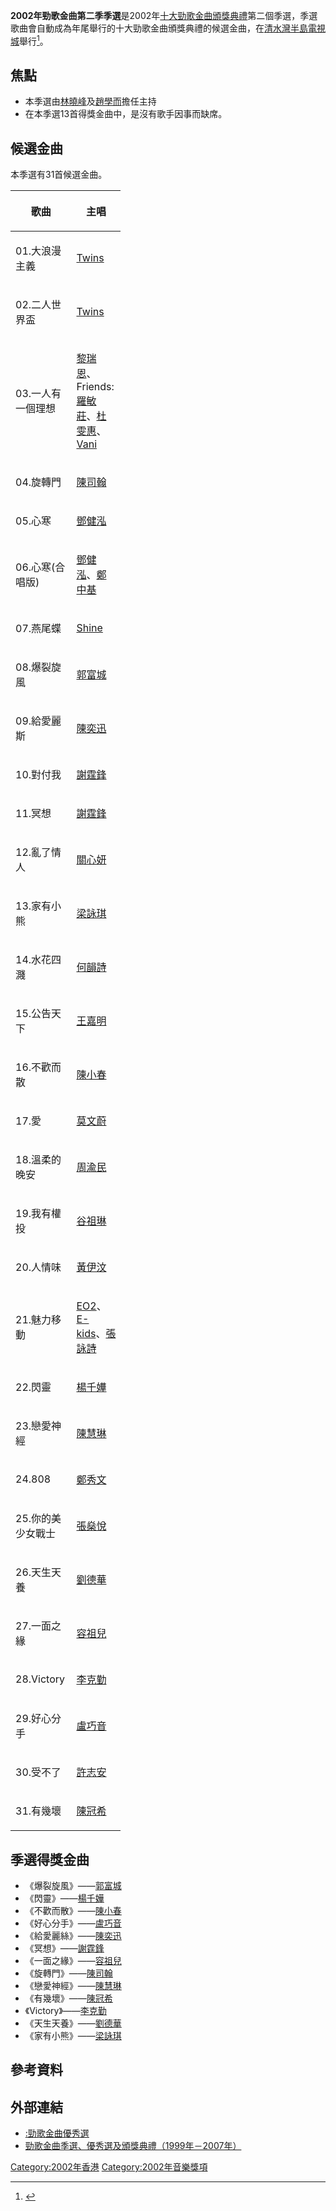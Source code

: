 '''2002年勁歌金曲第二季季選'''是2002年[[十大勁歌金曲頒獎典禮|十大勁歌金曲頒獎典禮]]第二個季選，季選歌曲會自動成為年尾舉行的十大勁歌金曲頒獎典禮的候選金曲，在[[清水灣半島|清水灣半島]][[電視城|電視城]]舉行<ref>{{Cite web |url = https://programme.mytvsuper.com/tc/128045 |title = 2002年勁歌金曲第二季季選 |publisher = My TV Super |date = 2020 |language = 中文 |accessdate = 2020-09-05 |archive-url = https://web.archive.org/web/20211113214912/https://programme.mytvsuper.com/tc/128045 |archive-date = 2021-11-13 |dead-url = no }}</ref>。

== 焦點 ==
* 本季選由[[林曉峰|林曉峰]]及[[趙學而|趙學而]]擔任主持
* 在本季選13首得獎金曲中，是沒有歌手因事而缺席。

== 候選金曲 ==
本季選有31首候選金曲。
{| class="wikitable" width="450"
|- 
! width="17%" | 歌曲 || width="18%" | 主唱
|- 
| 01.大浪漫主義 || [[Twins|Twins]]
|- 
| 02.二人世界盃 || [[Twins|Twins]]
|- 
| 03.一人有一個理想 || [[黎瑞恩|黎瑞恩]]、Friends: [[羅敏莊|羅敏莊]]、[[杜雯惠|杜雯惠]]、[[Vani|Vani]]
|- 
| 04.旋轉門 || [[陳司翰|陳司翰]]
|- 
| 05.心寒 || [[鄧健泓|鄧健泓]]
|- 
| 06.心寒(合唱版) || [[鄧健泓|鄧健泓]]、[[鄭中基|鄭中基]]
|- 
| 07.燕尾蝶 || [[Shine|Shine]]
|- bgcolor=#7FFFD4
| 08.爆裂旋風 || [[郭富城|郭富城]]
|- bgcolor=#7FFFD4
| 09.給愛麗斯 || [[陳奕迅|陳奕迅]]
|- 
| 10.對付我 || [[謝霆鋒|謝霆鋒]]
|- bgcolor=#7FFFD4
| 11.冥想 || [[謝霆鋒|謝霆鋒]]
|- 
| 12.亂了情人 || [[關心妍|關心妍]]
|- bgcolor=#7FFFD4
| 13.家有小熊 || [[梁詠琪|梁詠琪]]
|- 
| 14.水花四濺 || [[何韻詩|何韻詩]]
|- 
| 15.公告天下 || [[王嘉明_(香港)|王嘉明]]
|- bgcolor=#7FFFD4
| 16.不歡而散 || [[陳小春|陳小春]]
|- 
| 17.愛 || [[莫文蔚|莫文蔚]]
|- 
| 18.溫柔的晚安 || [[周渝民|周渝民]]
|- 
| 19.我有權投 || [[谷祖琳|谷祖琳]]
|- 
| 20.人情味 || [[黃伊汶|黃伊汶]]
|- 
| 21.魅力移動 || [[EO2|EO2]]、[[E-kids|E-kids]]、[[張詠詩|張詠詩]]
|- bgcolor=#7FFFD4
| 22.閃靈 || [[楊千嬅|楊千嬅]]
|- bgcolor=#7FFFD4
| 23.戀愛神經 || [[陳慧琳|陳慧琳]]
|- 
| 24.808 || [[鄭秀文|鄭秀文]]
|- 
| 25.你的美少女戰士 || [[張燊悅|張燊悅]]
|- bgcolor=#7FFFD4
| 26.天生天養 || [[劉德華|劉德華]]
|- bgcolor=#7FFFD4
| 27.一面之緣 || [[容祖兒|容祖兒]]
|- bgcolor=#7FFFD4
| 28.Victory || [[李克勤|李克勤]]
|- bgcolor=#7FFFD4
| 29.好心分手 || [[盧巧音|盧巧音]]
|- 
| 30.受不了 || [[許志安|許志安]]
|- bgcolor=#7FFFD4
| 31.有幾壞 || [[陳冠希|陳冠希]]
|}

== 季選得獎金曲 ==
*《爆裂旋風》——[[郭富城|郭富城]] 
*《閃靈》——[[楊千嬅|楊千嬅]]
*《不歡而散》——[[陳小春|陳小春]] 
*《好心分手》——[[盧巧音|盧巧音]]
*《給愛麗絲》——[[陳奕迅|陳奕迅]] 
*《冥想》——[[謝霆鋒|謝霆鋒]]
*《一面之緣》——[[容祖兒|容祖兒]]
*《旋轉門》——[[陳司翰|陳司翰]] 
*《戀愛神經》——[[陳慧琳|陳慧琳]]
*《有幾壞》——[[陳冠希|陳冠希]]
*《Victory》——[[李克勤|李克勤]]
*《天生天養》——[[劉德華|劉德華]]
*《家有小熊》——[[梁詠琪|梁詠琪]]

==參考資料==
{{reflist}}

== 外部連結 ==
*[[:勁歌金曲優秀選|:勁歌金曲優秀選]]
*[https://web.archive.org/web/20130711001959/http://tvcity.tvb.com/jsg/seasonal/ 勁歌金曲季選、優秀選及頒獎典禮（1999年－2007年）]

{{勁歌金曲優秀選}}

[[Category:2002年香港|Category:2002年香港]]
[[Category:2002年音樂獎項|Category:2002年音樂獎項]]